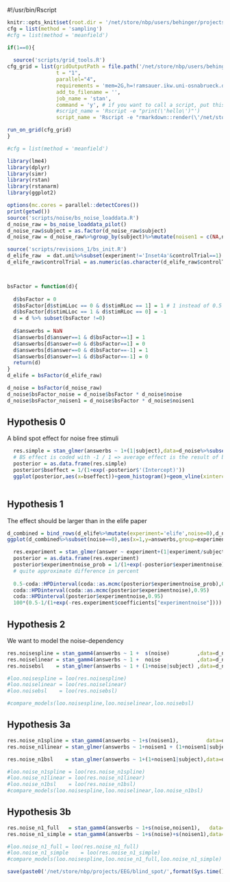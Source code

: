 #!/usr/bin/Rscript
```r
knitr::opts_knit$set(root.dir = '/net/store/nbp/users/behinger/projects/blindspot/git/')
cfg = list(method = 'sampling')
#cfg = list(method = 'meanfield')

```

```r
if(1==0){
  
  source('scripts/grid_tools.R')
cfg_grid = list(gridOutputPath = file.path('/net/store/nbp/users/behinger/projects/blindspot/git/tmp/gridoutput'),
                t = "1",
                parallel="4",
                requirements = 'mem=2G,h=!ramsauer.ikw.uni-osnabrueck.de',
                add_to_filename = '',
                job_name = 'stan',
                command = 'y', # if you want to call a script, put this to no
                #script_name = 'Rscript -e "print(\'hello\')"')
                script_name = 'Rscript -e "rmarkdown::render(\'/net/store/nbp/users/behinger/projects/blindspot/git/scripts/noise/bs_noise_pilot_pipeline.Rmd\',\'html_document\',output_dir=\'/net/store/nbp/users/behinger/projects/blindspot/git/tmp\')"')

run_on_grid(cfg_grid)  
}

#cfg = list(method = 'meanfield')
```

```r

library(lme4)
library(dplyr)
library(simr)
library(rstan)
library(rstanarm)
library(ggplot2)

options(mc.cores = parallel::detectCores())
print(getwd())
source('scripts/noise/bs_noise_loaddata.R')
d_noise_raw = bs_noise_loaddata_pilot()
d_noise_raw$subject = as.factor(d_noise_raw$subject)
d_noise_raw = d_noise_raw%>%group_by(subject)%>%mutate(noisen1 = c(NA,noise[1:length(noise)-1]))

source('scripts/revisions_1/bs_init.R')
d_elife_raw  = dat.uni%>%subset(experiment!='Inset4a'&controlTrial==1)
d_elife_raw$controlTrial = as.numeric(as.character(d_elife_raw$controlTrial))



bsFactor = function(d){
    
  d$bsFactor = 0
  d$bsFactor[d$stimLLoc == 0 & d$stimRLoc == 1] = 1 # 1 instead of 0.5 because we are intersted in the average effect, not the difference
  d$bsFactor[d$stimLLoc == 1 & d$stimRLoc == 0] = -1
  d = d %>% subset(bsFactor !=0)
  
  d$answerbs = NaN
  d$answerbs[d$answer==1 & d$bsFactor==1] = 1
  d$answerbs[d$answer==0 & d$bsFactor==1] = 0
  d$answerbs[d$answer==0 & d$bsFactor==-1] = 1
  d$answerbs[d$answer==1 & d$bsFactor==-1] = 0
  return(d)
}
d_elife = bsFactor(d_elife_raw)

d_noise = bsFactor(d_noise_raw)
d_noise$bsFactor_noise = d_noise$bsFactor * d_noise$noise
d_noise$bsFactor_noisen1 = d_noise$bsFactor * d_noise$noisen1

```

## Hypothesis 0
A blind spot effect for noise free stimuli

```r
  res.simple = stan_glmer(answerbs ~ 1+(1|subject),data=d_noise%>%subset(noise==0),family=binomial,prior_covariance = decov(regularization = 2),algorithm = cfg$method)
  # BS effect is coded with -1 / 1 => average effect is the result of bsFactor
  posterior = as.data.frame(res.simple)
  posterior$bseffect = 1/(1+exp(-posterior$'(Intercept)'))
  ggplot(posterior,aes(x=bseffect))+geom_histogram()+geom_vline(xintercept = quantile(posterior$bseffect,c(0.025,0.975)))+ggtitle('posterior of average blind spot effect')
  
```
## Hypothesis 1
The effect should be larger than in the elife paper
```r
d_combined = bind_rows(d_elife%>%mutate(experiment='elife',noise=0),d_noise)
ggplot(d_combined%>%subset(noise==0),aes(x=1,y=answerbs,group=experiment,color=experiment))+geom_jitter(height=0.1)+stat_summary() + geom_hline(yintercept=0.5)
```

```r
  res.experiment = stan_glmer(answer ~ experiment+(1|experiment/subject),data=d_combined%>%subset(noise==0),family=binomial,prior_covariance = decov(regularization = 2),algorithm = cfg$method,QR=FALSE)
  posterior = as.data.frame(res.experiment)
  posterior$experimentnoise_prob = 1/(1+exp(-posterior$experimentnoise))
  # quite approximate difference in percent
  
  0.5-coda::HPDinterval(coda::as.mcmc(posterior$experimentnoise_prob),0.95)
  coda::HPDinterval(coda::as.mcmc(posterior$experimentnoise),0.95)
  coda::HPDinterval(posterior$experimentnoise,0.95)
  100*(0.5-1/(1+exp(-res.experiment$coefficients["experimentnoise"])))
```
## Hypothesis 2
We want to model the noise-dependency

```r

res.noisespline = stan_gamm4(answerbs ~ 1 +  s(noise)         ,data=d_noise,random = ~(1+noise|subject),family = binomial,prior_covariance = decov(regularization = 2),algorithm = cfg$method)
res.noiselinear = stan_gamm4(answerbs ~ 1 +  noise            ,data=d_noise,random = ~(1+noise|subject),family = binomial,prior_covariance = decov(regularization = 2),algorithm = cfg$method)
res.noisebsl    = stan_glmer(answerbs ~ 1 + (1+noise|subject) ,data=d_noise,                            family = binomial,prior_covariance = decov(regularization = 2),algorithm = cfg$method)

#loo.noisespline = loo(res.noisespline)
#loo.noiselinear = loo(res.noiselinear)
#loo.noisebsl    = loo(res.noisebsl)

#compare_models(loo.noisespline,loo.noiselinear,loo.noisebsl)
```

## Hypothesis 3a


```r
res.noise_n1spline = stan_gamm4(answerbs ~ 1+s(noisen1),         data=d_noise%>%subset(noise==0),random = ~(1+noisen1|subject),family = binomial,QR=F,prior_covariance = decov(regularization = 2),algorithm = cfg$method)
res.noise_n1linear = stan_glmer(answerbs ~ 1+noisen1 + (1+noisen1|subject),data=d_noise%>%subset(noise==0),family = binomial,QR=F,prior_covariance = decov(regularization = 2),algorithm = cfg$method)

res.noise_n1bsl    = stan_glmer(answerbs ~ 1+(1+noisen1|subject),data=d_noise%>%subset(noise==0),family = binomial,QR=F,prior_covariance = decov(regularization = 2),algorithm = cfg$method)

#loo.noise_n1spline = loo(res.noise_n1spline)
#loo.noise_n1linear = loo(res.noise_n1linear)
#loo.noise_n1bsl    = loo(res.noise_n1bsl)
#compare_models(loo.noisespline,loo.noiselinear,loo.noise_n1bsl)

```

## Hypothesis 3b
```r
res.noise_n1_full   = stan_gamm4(answerbs ~ 1+s(noise,noisen1),   data=d_noise,random = ~(1+noise+noisen1|subject),family = binomial,QR=F,prior_covariance = decov(regularization = 2),algorithm = cfg$method)
res.noise_n1_simple = stan_gamm4(answerbs ~ 1+s(noise)+s(noisen1),data=d_noise,random = ~(1+noise+noisen1|subject),family = binomial,QR=F,prior_covariance = decov(regularization = 2),algorithm = cfg$method)

#loo.noise_n1_full = loo(res.noise_n1_full)
#loo.noise_n1_simple    = loo(res.noise_n1_simple)
#compare_models(loo.noisespline,loo.noise_n1_full,loo.noise_n1_simple)

```

```r
save(paste0('/net/store/nbp/projects/EEG/blind_spot/',format(Sys.time(),"%Y-%m-%d_%H-%M-%S"),'_bs_noise_pilot.Rdata'))

```